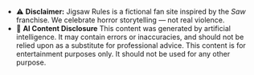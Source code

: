 - ⚠️ **Disclaimer:** Jigsaw Rules is a fictional fan site inspired by the *Saw* franchise. We celebrate horror storytelling — not real violence.
- 🤖 **AI Content Disclosure** This content was generated by artificial intelligence. It may contain errors or inaccuracies, and should not be relied upon as a substitute for professional advice.
This content is for entertainment purposes only. It should not be used for any other purpose.